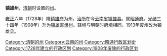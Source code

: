 '''镇雄州'''，[[清朝|清朝]]时设置的[[州|州]]。

[[雍正|雍正]]六年（1728年）降[[镇雄府|镇雄府]]为州，[[治所|治所]]在今[[云南省|云南省]][[镇雄县|镇雄县]]。属[[昭通府|昭通府]]。[[光绪|光绪]]三十四年（1908年）升为[[镇雄直隶州|镇雄直隶州]]。辖境与明朝时府境相同。1913年废州改为镇雄县。

{{清朝雲南省行政區劃|nocat}}
{{清朝行政区划小作品}}
{{DEFAULTSORT:Z}}
[[Category:清朝的州|Category:清朝的州]]
[[Category:云南的州|Category:云南的州]]
[[Category:昭通行政区划史|Category:昭通行政区划史]]
[[Category:1728年建立的行政区划|Category:1728年建立的行政区划]]
[[Category:1908年废除的行政区划|Category:1908年废除的行政区划]]